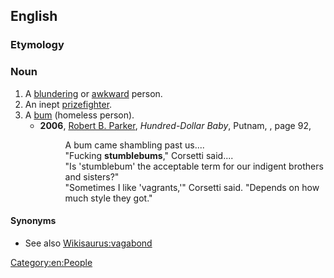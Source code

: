 ==English==

===Etymology===
{{compound|en|stumble|bum}}

===Noun===
{{en-noun}}

# A [[blundering]] or [[awkward]] person.
# An inept [[prizefighter]].
# A [[bum]] (homeless person).
#* '''2006''', [[w:Robert B. Parker|Robert B. Parker]], ''Hundred-Dollar Baby'', Putnam, {{ISBN|0399153764}}, page 92,
#*: A bum came shambling past us....
#*: "Fucking '''stumblebums'''," Corsetti said....
#*: "Is 'stumblebum' the acceptable term for our indigent brothers and sisters?"
#*: "Sometimes I like 'vagrants,'" Corsetti said. "Depends on how much style they got."

====Synonyms====
* See also [[Wikisaurus:vagabond]]

[[Category:en:People]]